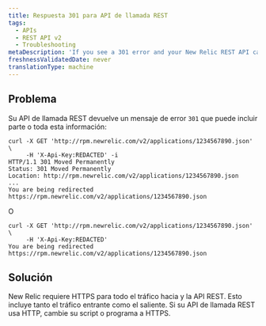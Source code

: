 ```yaml
---
title: Respuesta 301 para API de llamada REST
tags:
  - APIs
  - REST API v2
  - Troubleshooting
metaDescription: 'If you see a 301 error and your New Relic REST API call uses HTTP, change your script or program to HTTPS.'
freshnessValidatedDate: never
translationType: machine
---
```


## Problema

Su API de llamada REST devuelve un mensaje de error `301` que puede incluir parte o toda esta información:

```
curl -X GET 'http://rpm.newrelic.com/v2/applications/1234567890.json' \
     -H 'X-Api-Key:REDACTED' -i
HTTP/1.1 301 Moved Permanently
Status: 301 Moved Permanently
Location: http://rpm.newrelic.com/v2/applications/1234567890.json
...
You are being redirected https://rpm.newrelic.com/v2/applications/1234567890.json
```

O

```
curl -X GET 'http://rpm.newrelic.com/v2/applications/1234567890.json' \
     -H 'X-Api-Key:REDACTED'
You are being redirected https://rpm.newrelic.com/v2/applications/1234567890.json
```

## Solución

New Relic requiere HTTPS para todo el tráfico hacia <InlinePopover type="apm"/>y la API REST. Esto incluye tanto el tráfico entrante como el saliente. Si su API de llamada REST usa HTTP, cambie su script o programa a HTTPS.